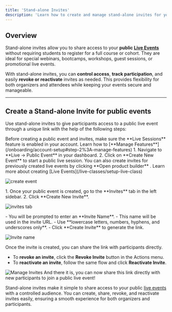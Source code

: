 ```yaml
---
title: 'Stand-alone Invites'
description: 'Learn how to create and manage stand-alone invites for your public live events on Fermion.'
---
```


## Overview

Stand-alone invites allow you to share access to your **public [Live Events](/live-classes/what-are-live-classes)** without requiring students to register for a full course or cohort. They are ideal for special webinars, bootcamps, workshops, guest sessions, or promotional live events.  

With stand-alone invites, you can **control access**, **track participation**, and easily **revoke or reactivate** invites as needed. This provides flexibility for both organizers and attendees while keeping your events secure and manageable.

---
## Create a Stand-alone Invite for public events

Use stand-alone invites to give participants access to a public live event through a unique link with the help of the following steps:
<Steps>

<Step title="Enable Live Sessions Feature">
Before creating a public event and invites, make sure the **Live Sessions** feature is enabled in your account. Learn how to [**Manage Features**](/onboarding/account-setup#step-2%3A-manage-features)

</Step>

<Step title="Create a New Public Event">
1. Navigate to **Live → Public Event** in your dashboard.  
2. Click on **Create New Event** to start a public live session.  You can also create invites for previously created live events by clicking **Open product builder** . Learn more about creating [Live Events](/live-classes/setup-live-class)

![create event](https://67d6ad5ef66ee0901532fd2f.storage.fermion.app/public-uncached/object-store-public-files/uploads/08-10-2025/create%20new%20live.jnevif.png)
</Step>

<Step title="Access the Invites Section">
1. Once your public event is created, go to the **Invites** tab in the left sidebar.  
2. Click **Create New Invite**.  

![invites tab](https://67d6ad5ef66ee0901532fd2f.storage.fermion.app/public-uncached/object-store-public-files/uploads/08-10-2025/createnewinvite.pheiub.png)
</Step>

<Step title="Create the Invite">
- You will be prompted to enter an **Invite Name**.  
- This name will be used in the invite URL.  
- Use **lowercase letters, numbers, hyphens, and underscores only**.  
- Click **Create Invite** to generate the link.  

![Invite name](https://67d6ad5ef66ee0901532fd2f.storage.fermion.app/public-uncached/object-store-public-files/uploads/08-10-2025/addnameinvite.kpzjtl.png)
</Step>

<Step title="Share and Manage the Invite">
Once the invite is created, you can share the link with participants directly.  

- To **revoke an invite**, click the **Revoke Invite** button in the Actions menu.  
- To **reactivate an invite**, follow the same flow and click **Reactivate Invite**.  

![Manage Invites](https://67d6ad5ef66ee0901532fd2f.storage.fermion.app/public-uncached/object-store-public-files/uploads/08-10-2025/revoke%20invite.zuldto.png)
And there it is, you can now share this link directly with new participants to join a public live event!
</Step>

</Steps>


Stand-alone invites make it simple to share access to your public [live events]() with a controlled audience. You can create, share, revoke, and reactivate invites easily, ensuring a smooth experience for both organizers and participants.
